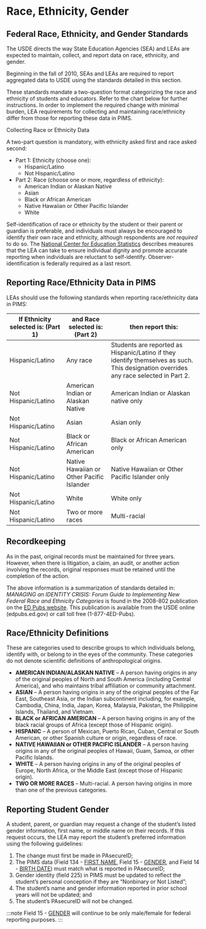 # Race, Ethnicity, Gender

## Federal Race, Ethnicity, and Gender Standards

The USDE directs the way State Education Agencies (SEA) and LEAs are expected to maintain, collect, and report data on race, ethnicity, and gender.

Beginning in the fall of 2010, SEAs and LEAs are required to report aggregated data to USDE using the standards detailed in this section.

These standards mandate a two-question format categorizing the race and ethnicity of students and educators. Refer to the chart below for further instructions. In order to implement the required change with minimal burden, LEA requirements for collecting and maintaining race/ethnicity differ from those for reporting these data in PIMS.

Collecting Race or Ethnicity Data

A two-part question is mandatory, with ethnicity asked first and race asked second:

-   Part 1: Ethnicity (choose one):
    -   Hispanic/Latino
    -   Not Hispanic/Latino
-   Part 2: Race (choose one or more, regardless of ethnicity):
    -   American Indian or Alaskan Native
    -   Asian
    -   Black or African American
    -   Native Hawaiian or Other Pacific Islander
    -   White

Self-identification of race or ethnicity by the student or their parent or guardian is preferable, and individuals must always be encouraged to identify their own race and ethnicity, although respondents are *not required* to do so. The [National Center for Education Statistics](https://nces.ed.gov/pubs2008/rediguide/ch4_3.asp) describes measures that the LEA can take to ensure individual dignity and promote accurate reporting when individuals are reluctant to self-identify. Observer-identification is federally required as a last resort.

## Reporting Race/Ethnicity Data in PIMS

LEAs should use the following standards when reporting race/ethnicity data in PIMS:

| **If Ethnicity selected is: (Part 1)** | **and Race selected is: (Part 2)**        |  **then report this:**                                                                                                                |
|----------------------------------------|-------------------------------------------|---------------------------------------------------------------------------------------------------------------------------------------|
| Hispanic/Latino                        | Any race                                  | Students are reported as Hispanic/Latino if they identify themselves as such. This designation overrides any race selected in Part 2. |
| Not Hispanic/Latino                    | American Indian or Alaskan Native         | American Indian or Alaskan native only                                                                                                |
| Not Hispanic/Latino                    | Asian                                     | Asian only                                                                                                                            |
| Not Hispanic/Latino                    | Black or African American                 | Black or African American only                                                                                                        |
| Not Hispanic/Latino                    | Native Hawaiian or Other Pacific Islander | Native Hawaiian or Other Pacific Islander only                                                                                        |
| Not Hispanic/Latino                    | White                                     | White only                                                                                                                            |
| Not Hispanic/Latino                    | Two or more races                         | Multi-racial                                                                                                                          |

## Recordkeeping

As in the past, original records must be maintained for three years. However, when there is litigation, a claim, an audit, or another action involving the records, original responses must be retained until the completion of the action.

The above information is a summarization of standards detailed in: *MANAGING an IDENTITY CRISIS: Forum Guide to Implementing New Federal Race and Ethnicity Categories* is found in the 2008-802 publication on the [ED Pubs website](https://www.ed.gov/edpubs). This publication is available from the USDE online (edpubs.ed.gov) or call toll free (1-877-4ED-Pubs).

## Race/Ethnicity Definitions

These are categories used to describe groups to which individuals belong, identify with, or belong to in the eyes of the community. These categories do not denote scientific definitions of anthropological origins.

-   **AMERICAN INDIAN/ALASKAN NATIVE** – A person having origins in any of the original peoples of North and South America (including Central America), and who maintains tribal affiliation or community attachment.
-   **ASIAN** – A person having origins in any of the original peoples of the Far East, Southeast Asia, or the Indian subcontinent including, for example, Cambodia, China, India, Japan, Korea, Malaysia, Pakistan, the Philippine Islands, Thailand, and Vietnam.
-   **BLACK or AFRICAN AMERICAN** – A person having origins in any of the black racial groups of Africa (except those of Hispanic origin).
-   **HISPANIC** – A person of Mexican, Puerto Rican, Cuban, Central or South American, or other Spanish culture or origin, regardless of race.
-   **NATIVE HAWAIIAN or OTHER PACIFIC ISLANDER** – A person having origins in any of the original peoples of Hawaii, Guam, Samoa, or other Pacific Islands.
-   **WHITE** – A person having origins in any of the original peoples of Europe, North Africa, or the Middle East (except those of Hispanic origin).
-   **TWO OR MORE RACES** – Multi-racial. A person having origins in more than one of the previous categories.

## Reporting Student Gender

A student, parent, or guardian may request a change of the student’s listed gender information, first name, or middle name on their records. If this request occurs, the LEA may report the student’s preferred information using the following guidelines:

1.  The change must first be made in PAsecureID;
2.  The PIMS data (Field 134 - [FIRST NAME](/docs/templates/student/student.mdx#134---first-name), Field 15 - [GENDER](/docs/templates/student/student.mdx#15---gender-federal-reporting), and Field 14 - [BIRTH DATE](/docs/templates/student/student.mdx#14---birth-date)) must match what is reported in PAsecureID;
3.  Gender identity (field 225) in PIMS must be updated to reflect the student’s personal conception if they are “Nonbinary or Not Listed”;
4.  The student’s name and gender information reported in prior school years will not be updated; and
5.  The student’s PAsecureID will not be changed.

:::note
Field 15 - [GENDER](/docs/templates/student/student.mdx#15---gender-federal-reporting) will continue to be only male/female for federal reporting purposes.
:::